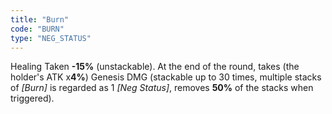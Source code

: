 ```yaml
---
title: "Burn"
code: "BURN"
type: "NEG_STATUS"
---
```


Healing Taken **-15%** (unstackable). At the end of the round, takes (the holder's ATK x**4%**) Genesis DMG (stackable up to 30 times, multiple stacks of _[Burn]_ is regarded as 1 _[Neg Status]_, removes **50%** of the stacks when triggered).
